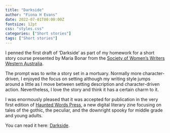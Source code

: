 ```yaml
---
title: "Darkside"
author: "Fiona H Evans"
date: 2022-07-01T00:00:00Z
fontsize: 12pt
css: "styles.css"
categories: ["Short stories"]
tags: ["Short stories"]
---
```


I penned the first draft of 'Darkside' as part of my homework for a short story course presented by Maria Bonar from the [Society of Women's Writers Western Australia](https://www.swwofwa.com.au/whats-on.html).

The prompt was to write a story set in a mortuary. Normally more character-driven,  I enjoyed the focus on setting although my writing style jumps around a little as I move between setting description and character-driven action. Nevertheless, I love the story and think it has a certain charm to it. 

I was enormously pleased that it was accepted for publication in the very first edition of [Haunted Words Press](https://www.hauntedwordspress.com/home), a new digital literary zine focusing on tales of the gothic, the peculiar, and the downright spooky for middle grade and young adults. 

You can read it here: [Darkside](https://www.hauntedwordspress.com/issues).
